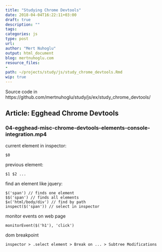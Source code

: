 ```yaml
---
title: "Studying Chrome Devtools"
date: 2018-04-04T16:22:11+03:00 
draft: true
description: ""
tags:
categories: js
type: post
url:
author: "Mert Nuhoglu"
output: html_document
blog: mertnuhoglu.com
resource_files:
- 
path: ~/projects/study/js/study_chrome_devtools.Rmd
wip: true
---
```


<style>
  .main-container {
    max-width: 1600px !important;
  }
</style>

Source code in https://github.com/mertnuhoglu/study/js/ex/study_chrome_devtools/

## Article: Egghead Chrome Devtools

### 04-egghead-misc-chrome-devtools-elements-console-integration.mp4

current element in inspector:

    $0

previous element:

    $1 $2 ...

find an element like jquery:

    $('span') // finds one element
    $$('span') // finds all elements
    $x('html/body/div') // find by path
    inspect($('span')) // select in inspector

monitor events on web page
    
    monitorEvent($('h1'), 'click')

dom breakpoint

    inspector > .select element > Break on ... > Subtree Modifications

